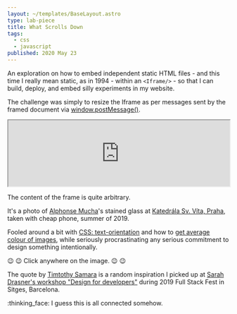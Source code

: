 ```yaml
---
layout: ~/templates/BaseLayout.astro
type: lab-piece
title: What Scrolls Down
tags:
  - css
  - javascript
published: 2020 May 23
---
```


<Abstract>

An exploration on how to embed independent static HTML files - and this time I really mean static, as in 1994 - within an `<Iframe/>` - so that I can build, deploy, and embed silly experiments in my website.

</Abstract>

The challenge was simply to resize the Iframe as per messages sent by the framed document via [window.postMessage()](https://developer.mozilla.org/en-US/docs/Web/API/Window/postMessage).

<Iframe
  src="https://statics.andretorgal.com/exp/what-scrolls-down/index.html"
  width="100%"
  height="auto"
></Iframe>

The content of the frame is quite arbitrary.

It's a photo of [Alphonse Mucha](https://www.alfonsmucha.org/biography.html)'s stained glass at [Katedrála Sv. Víta, Praha](https://goo.gl/maps/c4JYpkXfWUDFg2d99), taken with cheap phone, summer of 2019.

Fooled around a bit with [CSS: text-orientation](https://developer.mozilla.org/en-US/docs/Web/CSS/text-orientation) and how to [get average colour of images](https://stackoverflow.com/questions/2541481/get-average-color-of-image-via-javascript), while seriously procrastinating any serious commitment to design something intentionally.

:wink: :wink: Click anywhere on the image. :wink: :wink:

The quote by [Timtothy Samara](https://www.goodreads.com/author/quotes/69050.Timothy_Samara) is a random inspiration I picked up at [Sarah Drasner's workshop "Design for developers"](https://github.com/sdras/design-for-developers) during 2019 Full Stack Fest in Sitges, Barcelona.

:thinking_face: I guess this is all connected somehow.
